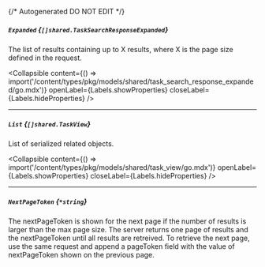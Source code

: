 {/* Autogenerated DO NOT EDIT  */}

##### `Expanded` *{`[]shared.TaskSearchResponseExpanded`}*
The list of results containing up to X results, where X is the page size defined in the request.

<Collapsible content={() => import('/content/types/pkg/models/shared/task_search_response_expanded/go.mdx')} openLabel={Labels.showProperties} closeLabel={Labels.hideProperties} />


---
##### `List` *{`[]shared.TaskView`}*
List of serialized related objects.

<Collapsible content={() => import('/content/types/pkg/models/shared/task_view/go.mdx')} openLabel={Labels.showProperties} closeLabel={Labels.hideProperties} />


---
##### `NextPageToken` *{`*string`}*
The nextPageToken is shown for the next page if the number of results is larger than the max page size.
 The server returns one page of results and the nextPageToken until all results are retreived.
 To retrieve the next page, use the same request and append a pageToken field with the value of nextPageToken shown on the previous page.


